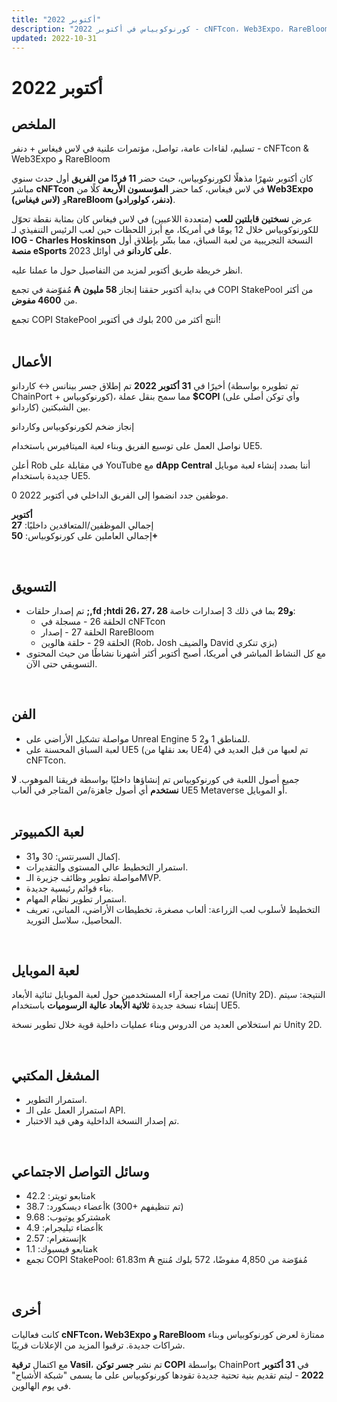 ```yaml
---
title: "أكتوبر 2022"
description: "كورنوكوبياس في أكتوبر 2022 - cNFTcon، Web3Expo، RareBloom، جسر بينانس-كاردانو، وتحديثات milestones."
updated: 2022-10-31
---
```


# أكتوبر 2022  

## الملخص  

<div className="note-box success">
تسليم، لقاءات عامة، تواصل، مؤتمرات علنية في لاس فيغاس + دنفر - cNFTcon & Web3Expo و RareBloom
</div>

<p>
كان أكتوبر شهرًا مذهلًا لكورنوكوبياس، حيث حضر <b>11 فردًا من الفريق</b> أول حدث سنوي مباشر <b>cNFTcon</b> في لاس فيغاس، كما حضر <b>المؤسسون الأربعة</b> كلًا من <b>Web3Expo (لاس فيغاس)</b> و<b>RareBloom (دنفر، كولورادو)</b>.  
</p>

<p>
عرض <b>نسختين قابلتين للعب</b> (متعددة اللاعبين) في لاس فيغاس كان بمثابة نقطة تحوّل للكورنوكوبياس خلال 12 يومًا في أمريكا، مع أبرز اللحظات حين لعب الرئيس التنفيذي لـ <b>IOG - Charles Hoskinson</b> النسخة التجريبية من لعبة السباق، مما بشّر بإطلاق أول <b>منصة eSports على كاردانو</b> في أوائل 2023.  
</p>

<p>
انظر خريطة طريق أكتوبر لمزيد من التفاصيل حول ما عملنا عليه.  
</p>

<p>
في بداية أكتوبر حققنا إنجاز <b>58 مليون ₳</b> مُفوّضة في تجمع COPI StakePool من أكثر من <b>4600 مفوض</b>.  
</p>

<div className="note-box success">
تجمع COPI StakePool أنتج أكثر من 200 بلوك في أكتوبر!
</div>

</br>

## الأعمال  

<p>
أخيرًا في <b>31 أكتوبر 2022</b> تم إطلاق جسر بينانس ↔ كاردانو (تم تطويره بواسطة ChainPort + كورنوكوبياس)، مما سمح بنقل عملة <b>$COPI</b> (وأي توكن أصلي على كاردانو) بين الشبكتين.  
</p>

<div className="note-box success">
إنجاز ضخم لكورنوكوبياس وكاردانو
</div>

<p>
نواصل العمل على توسيع الفريق وبناء لعبة الميتافيرس باستخدام UE5.  
</p>

<p>
أعلن Rob في مقابلة على YouTube مع <b>dApp Central</b> أننا بصدد إنشاء لعبة موبايل جديدة باستخدام UE5.  
</p>

<div className="note-box">
0 موظفين جدد انضموا إلى الفريق الداخلي في أكتوبر 2022.  

<b>أكتوبر</b>  
إجمالي الموظفين/المتعاقدين داخليًا: <b>27</b>  
إجمالي العاملين على كورنوكوبياس: <b>50+</b>
</div>

</br>

## التسويق  

<ul className="styled-list">
  <li>تم إصدار حلقات <b>;,fd ;htdi 26، 27، 28 و29</b> بما في ذلك 3 إصدارات خاصة:
    <ul>
      <li>الحلقة 26 - مسجلة في cNFTcon</li>
      <li>الحلقة 27 - إصدار RareBloom</li>
      <li>الحلقة 29 - حلقة هالوين (Rob، Josh والضيف David بزي تنكري)</li>
    </ul>
  </li>
  <li>مع كل النشاط المباشر في أمريكا، أصبح أكتوبر أكثر أشهرنا نشاطًا من حيث المحتوى التسويقي حتى الآن.</li>
</ul>

</br>

## الفن  

<ul className="styled-list">
  <li>مواصلة تشكيل الأراضي على Unreal Engine 5 للمناطق 1 و2.</li>
  <li>لعبة السباق المحسنة على UE5 (بعد نقلها من UE4) تم لعبها من قبل العديد في cNFTcon.</li>
</ul>

<div className="note-box success">
جميع أصول اللعبة في كورنوكوبياس تم إنشاؤها داخليًا بواسطة فريقنا الموهوب.  
<b>لا نستخدم</b> أي أصول جاهزة/من المتاجر في ألعاب UE5 Metaverse أو الموبايل.
</div>

</br>

## لعبة الكمبيوتر  

<ul className="styled-list">
  <li>إكمال السبرنتس: 30 و31.</li>
  <li>استمرار التخطيط عالي المستوى والتقديرات.</li>
  <li>مواصلة تطوير وظائف جزيرة الـMVP.</li>
  <li>بناء قوائم رئيسية جديدة.</li>
  <li>استمرار تطوير نظام المهام.</li>
  <li>التخطيط لأسلوب لعب الزراعة: ألعاب مصغرة، تخطيطات الأراضي، المباني، تعريف المحاصيل، سلاسل التوريد.</li>
</ul>

</br>

## لعبة الموبايل  

<p>
تمت مراجعة آراء المستخدمين حول لعبة الموبايل ثنائية الأبعاد (Unity 2D).  
النتيجة: سيتم إنشاء نسخة جديدة <b>ثلاثية الأبعاد عالية الرسوميات</b> باستخدام UE5.  
</p>

<p>
تم استخلاص العديد من الدروس وبناء عمليات داخلية قوية خلال تطوير نسخة Unity 2D.  
</p>

</br>

## المشغل المكتبي  

<ul className="styled-list">
  <li>استمرار التطوير.</li>
  <li>استمرار العمل على الـ API.</li>
  <li>تم إصدار النسخة الداخلية وهي قيد الاختبار.</li>
</ul>

</br>

## وسائل التواصل الاجتماعي  

<ul className="styled-list">
  <li>متابعو تويتر: 42.2k</li>
  <li>أعضاء ديسكورد: 38.7k (300+ تم تنظيفهم)</li>
  <li>مشتركو يوتيوب: 9.68k</li>
  <li>أعضاء تيليجرام: 4.9k</li>
  <li>إنستغرام: 2.57k</li>
  <li>متابعو فيسبوك: 1.1k</li>
  <li>تجمع COPI StakePool: 61.83m ₳ مُفوّضة من 4,850 مفوضًا، 572 بلوك مُنتج</li>
</ul>

</br>

## أخرى  

<p>
كانت فعاليات <b>cNFTcon، Web3Expo و RareBloom</b> ممتازة لعرض كورنوكوبياس وبناء شراكات جديدة. ترقبوا المزيد من الإعلانات قريبًا.  
</p>

<p>
مع اكتمال <b>ترقية Vasil</b>، تم نشر <b>جسر توكن COPI</b> بواسطة ChainPort في <b>31 أكتوبر 2022</b> - ليتم تقديم بنية تحتية جديدة تقودها كورنوكوبياس على ما يسمى "شبكة الأشباح" في يوم الهالوين.  
</p>
